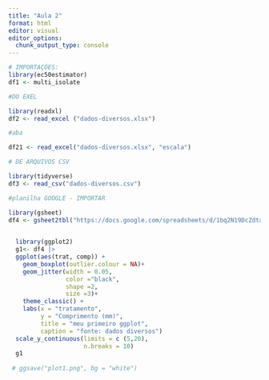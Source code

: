 ```yaml
---
title: "Aula 2"
format: html
editor: visual
editor_options: 
  chunk_output_type: console
---
```


```r
# IMPORTAÇÕES: 
library(ec50estimator)
df1 <- multi_isolate

#DO EXEL 

library(readxl)
df2 <- read_excel ("dados-diversos.xlsx")

#aba 

df21 <- read_excel("dados-diversos.xlsx", "escala")

# DE ARQUIVOS CSV 

library(tidyverse)
df3 <- read_csv("dados-diversos.csv")

#planilha GOOGLE - IMPORTAR 

library(gsheet)
df4 <- gsheet2tbl("https://docs.google.com/spreadsheets/d/1bq2N19DcZdtax2fQW9OHSGMR0X2__Z9T/edit#gid=983033137")

 
  library(ggplot2)
  g1<- df4 |> 
  ggplot(aes(trat, comp)) +
    geom_boxplot(outlier.colour = NA)+
    geom_jitter(width = 0.05,
                color ="black",
                shape =2,
                size =3)+
    theme_classic() +
    labs(x = "tratamento",
         y = "Comprimento (mm)",
         title = "meu primeiro ggplot", 
         caption = "fonte: dados diversos")
  scale_y_continuous(limits = c (5,20),
                     n.breaks = 10)
  g1
  
 # ggsave("plot1.png", bg = "white")
  

```
